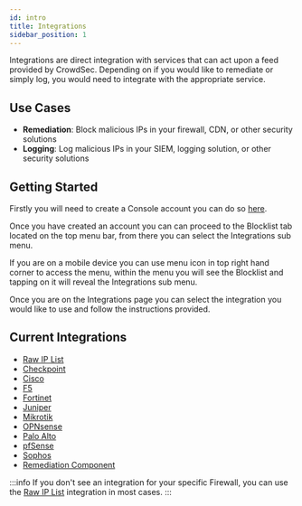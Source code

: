 ```yaml
---
id: intro
title: Integrations
sidebar_position: 1
---
```




Integrations are direct integration with services that can act upon a feed provided by CrowdSec. Depending on if you would like to remediate or simply log, you would need to integrate with the appropriate service.

## Use Cases

- **Remediation**: Block malicious IPs in your firewall, CDN, or other security solutions
- **Logging**: Log malicious IPs in your SIEM, logging solution, or other security solutions

## Getting Started

Firstly you will need to create a Console account you can do so [here](https://app.crowdsec.net/signup).

<a href="https://app.crowdsec.net/signup" target="_blank">
    <ThemedImage
        alt="CrowdSec Signup Screen"
        sources={{
            light: useBaseUrl("/img/console_login_light.png"),
            dark: useBaseUrl("/img/console_login_dark.png"),
        }}
    />
</a>

Once you have created an account you can can proceed to the Blocklist tab located on the top menu bar, from there you can select the Integrations sub menu.

<a href="https://app.crowdsec.net/blocklists/integrations" target="_blank">
    <ThemedImage
        alt="CrowdSec Integrations Screen"
        sources={{
            light: useBaseUrl("/img/console_integrations_light.png"),
            dark: useBaseUrl("/img/console_integrations_dark.png"),
        }}
    />
</a>

If you are on a mobile device you can use menu icon in top right hand corner to access the menu, within the menu you will see the Blocklist and tapping on it will reveal the Integrations sub menu.

Once you are on the Integrations page you can select the integration you would like to use and follow the instructions provided.

## Current Integrations

- [Raw IP List](integrations/rawiplist.mdx)
- [Checkpoint](integrations/checkpoint.mdx)
- [Cisco](integrations/cisco.mdx)
- [F5](integrations/f5.mdx)
- [Fortinet](integrations/fortinet.mdx)
- [Juniper](integrations/juniper.mdx)
- [Mikrotik](integrations/mikrotik.mdx)
- [OPNsense](integrations/opnsense.mdx)
- [Palo Alto](integrations/paloalto.mdx)
- [pfSense](integrations/pfsense.mdx)
- [Sophos](integrations/sophos.mdx)
- [Remediation Component](integrations/remediationcomponent.mdx)

:::info
If you don't see an integration for your specific Firewall, you can use the [Raw IP List](integrations/rawiplist.mdx) integration in most cases.
:::